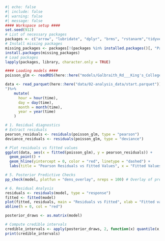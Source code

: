 
```r
#| echo: false
#| include: false
#| warning: false
#| message: false
#### Workspace setup ####
set.seed(912)
# List of necessary packages
packages <- c("arrow", "lubridate", "dplyr", "brms", "rstanarm","tidyverse","forecast","tseries","bayesplot")
# Install missing packages
missing_packages <- packages[!(packages %in% installed.packages()[, "Package"])]
install.packages(missing_packages)
# Load packages
lapply(packages, library, character.only = TRUE)

#### Loading models ####
poisson_glm <- readRDS(here::here("models/Galbraith_Rd___King's_College_Rd.rds"))
```




```r
data <- read_parquet(here::here("data/02-analysis_data/start.parquet")) %>% filter(station_name == "Galbraith Rd / King's College Rd
")%>%
    mutate(
      hour = hour(time),
      day = day(time),
      month = month(time),
      year = year(time)
    )

# 1. Residual diagnostics
# Extract residuals
pearson_residuals <- residuals(poisson_glm, type = "pearson")
deviance_residuals <- residuals(poisson_glm, type = "deviance")

# Plot residuals vs fitted values
ggplot(data, aes(x = fitted(poisson_glm), y = pearson_residuals)) +
  geom_point() +
  geom_hline(yintercept = 0, color = "red", linetype = "dashed") +
  labs(title = "Pearson Residuals vs Fitted Values", x = "Fitted Values", y = "Pearson Residuals")

```

```r
# 5. Posterior Predictive Checks
pp_check(model, plotfun = "dens_overlay", nreps = 100) # Overlay of predictive densities
```

```r
# 6. Residual Analysis
residuals <- residuals(model, type = "response")
fitted <- fitted(model)
plot(fitted, residuals, main = "Residuals vs Fitted", xlab = "Fitted values", ylab = "Residuals")
abline(h = 0, col = "red")
```

```r
posterior_draws <- as.matrix(model)

# Compute credible intervals
credible_intervals <- apply(posterior_draws, 2, function(x) quantile(x, probs = c(0.025, 0.975)))
print(credible_intervals)
```



